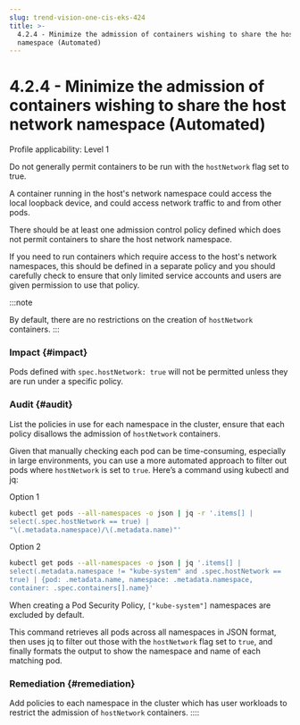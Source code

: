```yaml
---
slug: trend-vision-one-cis-eks-424
title: >-
  4.2.4 - Minimize the admission of containers wishing to share the host network
  namespace (Automated)
---
```

# 4.2.4 - Minimize the admission of containers wishing to share the host network namespace (Automated)

Profile applicability: Level 1

Do not generally permit containers to be run with the `hostNetwork` flag set to true.

A container running in the host's network namespace could access the local loopback device, and could access network traffic to and from other pods.

There should be at least one admission control policy defined which does not permit containers to share the host network namespace.

If you need to run containers which require access to the host's network namespaces, this should be defined in a separate policy and you should carefully check to ensure that only limited service accounts and users are given permission to use that policy.

:::note

By default, there are no restrictions on the creation of `hostNetwork` containers.
:::

### Impact {#impact}

Pods defined with `spec.hostNetwork: true` will not be permitted unless they are run under a specific policy.

### Audit {#audit}

List the policies in use for each namespace in the cluster, ensure that each policy disallows the admission of `hostNetwork` containers.

Given that manually checking each pod can be time-consuming, especially in large environments, you can use a more automated approach to filter out pods where `hostNetwork` is set to `true`. Here’s a command using kubectl and jq:

Option 1

```bash
kubectl get pods --all-namespaces -o json | jq -r '.items[] |
select(.spec.hostNetwork == true) |
"\(.metadata.namespace)/\(.metadata.name)"'
```

Option 2

```bash
kubectl get pods --all-namespaces -o json | jq '.items[] |
select(.metadata.namespace != "kube-system" and .spec.hostNetwork ==
true) | {pod: .metadata.name, namespace: .metadata.namespace,
container: .spec.containers[].name}'
```

When creating a Pod Security Policy, `["kube-system"]` namespaces are excluded by default.

This command retrieves all pods across all namespaces in JSON format, then uses jq to filter out those with the `hostNetwork` flag set to `true`, and finally formats the output to show the namespace and name of each matching pod.

### Remediation {#remediation}

Add policies to each namespace in the cluster which has user workloads to restrict the admission of `hostNetwork` containers.
::::
